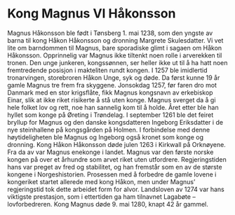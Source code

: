 
# Kong Magnus VI Håkonsson

Magnus Håkonsson ble født i Tønsberg 1. mai 1238, som den yngste av barna til kong Håkon Håkonsson og dronning Margrete Skulesdatter. 
Vi vet lite om barndommen til Magnus, bare sporadiske glimt i sagaen om Håkon Håkonsson. 
Opprinnelig var Magnus ikke tiltenkt noen rolle i arverekken til tronen.
Den unge junkeren, kongssønnen, ser heller ikke ut til å ha hatt noen fremtredende posisjon i makteliten rundt kongen.
I 1257 ble imidlertid tronarvingen, storebroren Håkon Unge, syk og døde. Da først kunne 19 år gamle Magnus tre frem fra skyggene.
Jonsokdag 1257, før faren dro mot Danmark med en stor krigsflåte, fikk Magnus kongsnavn av erkebiskop Einar, slik at ikke riket risikerte å stå uten konge. 
Magnus sverget da å gi hele folket lov og rett, noe han sannelig kom til å holde. 
Året etter ble han hyllet som konge på Øreting i Trøndelag.
I september 1261 ble det feiret bryllup for Magnus og den danske kongsdatteren Ingeborg Eriksdatter i de nye steinhallene på kongsgården på Holmen.
I forbindelse med denne høytideligheten ble Magnus og Ingeborg også kronet som konge og dronning. 
Kong Håkon Håkonsson døde julen 1263 i Kirkwall på Orknøyene. 
Fra da av var Magnus enekonge i landet. 
Magnus var den første norske kongen på over et århundre som arvet riket uten utfordrere. 
Regjeringstiden hans var preget av fred og stabilitet, og han fremstår som en av de største kongene i Norgeshistorien. 
Prosessen med å forbedre de gamle lovene i kongeriket startet allerede med kong Håkon, men under Magnus’ regjeringstid tok dette arbeidet form for alvor. 
Landsloven av 1274 var hans viktigste prestasjon, som i ettertiden ga ham tilnavnet Lagabøte – lovforbedreren. 
Kong Magnus døde 9. mai 1280, knapt 42 år gammel. 

<Blockquote 
  quote="Lorem ipsum dolor sit amet, consectetur adipiscing elit, sed do eiusmod tempor incididunt ut labore et dolore magna aliqua. Ut enim ad minim veniam, quis nostrud exercitation ullamco laboris nisi ut aliquip ex ea commodo consequat. Duis aute irure dolor in reprehenderit in voluptate velit esse cillum dolore eu fugiat nulla pariatur. Excepteur sint occaecat cupidatat non proident, sunt in culpa qui officia deserunt mollit anim id est laborum. Vis labore scripta ne, ut alii mediocritatem his. Cum ne case tation rationibus, nam ad iusto atomorum assueverit. Id mundi quando mandamus sit, est vide option accusata et. Offendit eleifend moderatius ex vix, quem odio mazim et qui, purto expetendis cotidieque quo cu, veri persius vituperata ei nec. Pri posse graeco definitiones cu, id eam populo quaestio adipiscing, usu quod malorum te."
  footer="— Magnus VI Håkonsson"
/>